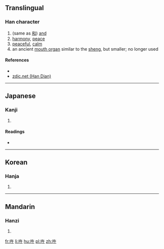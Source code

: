 ==Translingual==

===Han character===
{{Han char|rn=30|rad=口|as=04|sn=7|four=6804<sub>0</sub>|canj=口人十 (ROJ)|ids=⿰[[口]][[午]]}}

# (same as [[和]]) [[and]]
# [[harmony]], [[peace]]
# [[peaceful]], [[calm]]
# an ancient [[mouth organ]] similar to the [[sheng]], but smaller; no longer used

====References====
* {{Han ref|kx=0177.030|dkj=03319|dj=0394.110|hdz=10589.050|uh=5418|ud=21528|bh=CA7E|bd=51838}}
*[http://www.zdic.net/z/16/js/5418.htm zdic.net (Han Dian)]

----

==Japanese==

===Kanji===
{{ja-kanji|grade=|rs=口04}}

# {{defn|lang=ja|sort=口04}}

====Readings====
* {{ja-readings|on=[[ごう]] (gō), [[ぐ]] (gu)|kun=[[やわらぐ]] (yawaragu)}}

----

==Korean==

===Hanja===
{{ko-hanja|hangeul=우|rv=u|mr=u}}

# {{defn|lang=ko|sort=口04}}

----

==Mandarin==

===Hanzi===
{{cmn-hanzi|pin=[[ǒu]] ([[ou3]]), [[pǐ]] ([[pi3]])|wg=ou<sup>3</sup>, p'i<sup>3</sup>}}

# {{defn|lang=cmn|sort=口04}}

[[fr:吘]]
[[li:吘]]
[[hu:吘]]
[[pl:吘]]
[[zh:吘]]